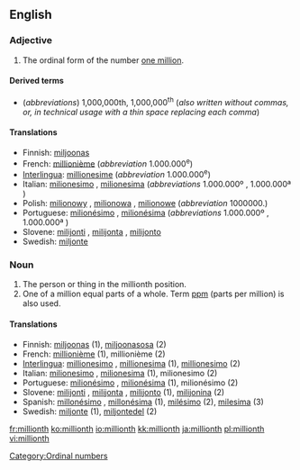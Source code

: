 ==English==

===Adjective===
{{en-adj|-}}

# The ordinal form of the number [[million|one million]].

====Derived terms====
* (''abbreviations'') 1,000,000th, 1,000,000<sup>th</sup> (''also written without commas, or, in technical usage with a thin space replacing each comma'')

====Translations====
{{trans-top|millionth}}
* Finnish: [[miljoonas]]
* French: [[millionième]] (''abbreviation'' 1.000.000<sup>e</sup>)
* [[Interlingua]]: [[millionesime]] (''abbreviation'' 1.000.000<sup>e</sup>)
* Italian: [[milionesimo]] {{m}}, [[milionesima]] {{f}} (''abbreviations'' 1.000.000º {{m}}, 1.000.000ª {{f}})
* Polish: [[milionowy]] {{m}}, [[milionowa]] {{f}}, [[milionowe]] {{n}} (''abbreviation'' 1000000.)
* Portuguese: [[milionésimo]] {{m}}, [[milionésima]] {{f}} (''abbreviations'' 1.000.000º {{m}}, 1.000.000ª {{f}})
* Slovene: [[milijonti]] {{m}}, [[milijonta]] {{f}}, [[milijonto]] {{n}}
* Swedish: [[miljonte]]
{{trans-bottom}}

===Noun===
{{en-noun}}

# The person or thing in the millionth position.
# One of a million equal parts of a whole. Term [[ppm]] (parts per million) is also used.

====Translations====

* Finnish: [[miljoonas]] (1), [[miljoonasosa]] (2)
* French: [[millionième]] {{m|f}} (1), millionième {{m}} (2)
* [[Interlingua]]: [[millionesimo]] {{m}}, [[millionesima]] {{f}} (1), [[millionesimo]] (2)
* Italian: [[milionesimo]] {{m}}, [[milionesima]] {{f}} (1), milionesimo {{m}} (2)
* Portuguese: [[milionésimo]] {{m}}, [[milionésima]] {{f}} (1), milionésimo {{m}} (2)
* Slovene: [[milijonti]] {{m}}, [[milijonta]] {{f}}, [[milijonto]] {{n}} (1), [[milijonina]] {{f}} (2)
* Spanish: [[millonésimo]] {{m}}, [[millonésima]] {{f}} (1), [[milésimo]] (2), [[milesima]] (3)
* Swedish: [[miljonte]] (1), [[miljontedel]] (2)

[[Category:Ordinal numbers]]

[[fr:millionth]]
[[ko:millionth]]
[[io:millionth]]
[[kk:millionth]]
[[ja:millionth]]
[[pl:millionth]]
[[vi:millionth]]